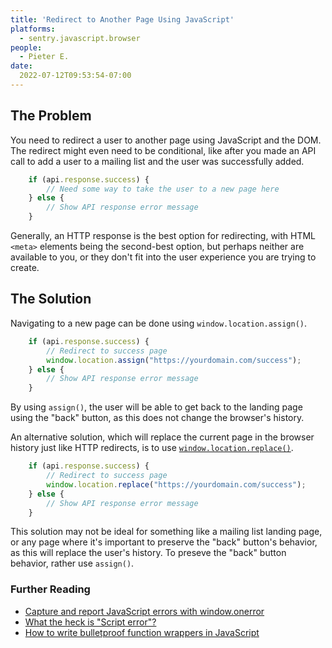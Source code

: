 ```yaml
---
title: 'Redirect to Another Page Using JavaScript'
platforms:
  - sentry.javascript.browser
people:
  - Pieter E.
date:
  2022-07-12T09:53:54-07:00
---
```


## The Problem

You need to redirect a user to another page using JavaScript and the DOM. The redirect might even need to be conditional, like after you made an API call to add a user to a mailing list and the user was successfully added.

```javascript
    if (api.response.success) {
        // Need some way to take the user to a new page here
    } else {
        // Show API response error message
    }
```

Generally, an HTTP response is the best option for redirecting, with HTML `<meta>` elements being the second-best option, but perhaps neither are available to you, or they don't fit into the user experience you are trying to create.

## The Solution

Navigating to a new page can be done using `window.location.assign()`.

```javascript
    if (api.response.success) {
        // Redirect to success page
        window.location.assign("https://yourdomain.com/success");
    } else {
        // Show API response error message
    }
```

By using `assign()`, the user will be able to get back to the landing page using the "back" button, as this does not change the browser's history.

An alternative solution, which will replace the current page in the browser history just like HTTP redirects, is to use [`window.location.replace()`](https://developer.mozilla.org/en-US/docs/Web/API/Location/replace).

```javascript
    if (api.response.success) {
        // Redirect to success page
        window.location.replace("https://yourdomain.com/success");
    } else {
        // Show API response error message
    }
```

This solution may not be ideal for something like a mailing list landing page, or any page where it's important to preserve the "back" button's behavior, as this will replace the user's history. To preseve the "back" button behavior, rather use `assign()`.
### Further Reading

- [Capture and report JavaScript errors with window.onerror](https://blog.sentry.io/client-javascript-reporting-window-onerror)
- [What the heck is "Script error"?](https://blog.sentry.io/what-is-script-error)
- [How to write bulletproof function wrappers in JavaScript](https://blog.sentry.io/wrap-javascript-functions)
